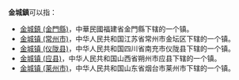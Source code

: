 '''金城鎮'''可以指：

* [[金城鎮_(金門縣)|金城鎮 (金門縣)]]，中華民國福建省金門縣下辖的一个镇。
* [[金城镇_(常州市)|金城镇 (常州市)]]，中华人民共和国江苏省常州市金坛区下辖的一个镇。
* [[金城镇_(仪陇县)|金城镇 (仪陇县)]]，中华人民共和国四川省南充市仪陇县下辖的一个镇。
* [[金城镇_(应县)|金城镇 (应县)]]，中华人民共和国山西省朔州市应县下辖的一个镇。
* [[金城镇_(莱州市)|金城镇 (莱州市)]]，中华人民共和国山东省烟台市莱州市下辖的一个镇。

{{disambig|cat=三字中国镇名消歧义}}
